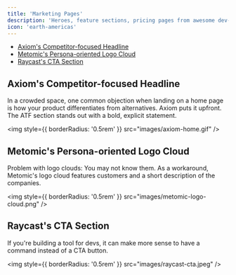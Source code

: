 ```yaml
---
title: 'Marketing Pages'
description: 'Heroes, feature sections, pricing pages from awesome dev-first products'
icon: 'earth-americas'
---
```


- [Axiom's Competitor-focused Headline](#axioms-competitor-focused-headline)
- [Metomic's Persona-oriented Logo Cloud](#metomics-persona-oriented-logo-cloud)
- [Raycast's CTA Section](#raycasts-cta-section)

## Axiom's Competitor-focused Headline

In a crowded space, one common objection when landing on a home page is how your product differentiates from alternatives. Axiom puts it upfront. The ATF section stands out with a bold, explicit statement.

<img
  style={{ borderRadius: '0.5rem' }}
  src="images/axiom-home.gif"
/>

## Metomic's Persona-oriented Logo Cloud

Problem with logo clouds: You may not know them. As a workaround, Metomic's logo cloud features customers and a short description of the companies.

<img
  style={{ borderRadius: '0.5rem' }}
  src="images/metomic-logo-cloud.png"
/>

## Raycast's CTA Section

If you're building a tool for devs, it can make more sense to have a command instead of a CTA button.

<img
  style={{ borderRadius: '0.5rem' }}
  src="images/raycast-cta.jpeg"
/>
